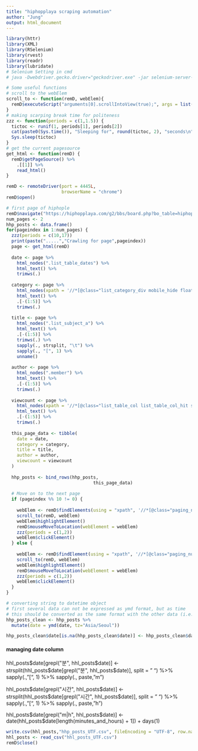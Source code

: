 ```yaml
---
title: "hiphopplaya scraping automation"
author: "Jung"
output: html_document
---
```

```r
library(httr)
library(XML)
library(RSelenium)
library(rvest)
library(readr)
library(lubridate)
# Selenium Setting in cmd
# java -Dwebdriver.gecko.driver="geckodriver.exe" -jar selenium-server-standalone-3.141.59.jar -port 4445
```

```r
# Some useful functions
# scroll to the webElem
scroll_to <- function(remD, webElem){
  remD$executeScript("arguments[0].scrollIntoView(true);", args = list(webElem))
}
# making scarping break time for politeness
zzz <- function(periods = c(1,1.5)) {
  tictoc <- runif(1, periods[1], periods[2])
  cat(paste0(Sys.time()), "Sleeping for", round(tictoc, 2), "seconds\n")
  Sys.sleep(tictoc)
}
# get the current pagesource
get_html <- function(remD) {
  remD$getPageSource() %>%
    .[[1]] %>%
    read_html()
}
```


```r
remD <- remoteDriver(port = 4445L, 
                     browserName = "chrome")
remD$open()
```


```r
# first page of hiphople
remD$navigate("https://hiphopplaya.com/g2/bbs/board.php?bo_table=hiphoptalk&r=ok")
num_pages <- 2
hhp_posts <- data.frame()
for(pageindex in 1:num_pages) {
  zzz(periods = c(10,17))
  print(paste(".....","Crawling for page",pageindex))
  page <- get_html(remD)
  
  date <- page %>%
    html_nodes(".list_table_dates") %>%
    html_text() %>%
    trimws(.)
    
  category <- page %>%
    html_nodes(xpath = '//*[@class="list_category_div mobile_hide float_left"]') %>%
    html_text() %>%
    .[-(1:5)] %>%
    trimws(.)  
  
  title <- page %>%
    html_nodes(".list_subject_a") %>%
    html_text() %>%
    .[-(1:5)] %>%
    trimws(.) %>%
    sapply(., strsplit, "\t") %>%
    sapply(., "[", 1) %>%
    unname()
  
  author <- page %>%
    html_nodes(".member") %>%
    html_text() %>%
    .[-(1:5)] %>%
    trimws(.)
  
  viewcount <- page %>%
    html_nodes(xpath = '//*[@class="list_table_col list_table_col_hit smalleng color_aaa"]') %>%
    html_text() %>%
    .[-(1:5)] %>%
    trimws(.)
  
  this_page_data <- tibble(
    date = date,
    category = category, 
    title = title,
    author = author,
    viewcount = viewcount
  )
  
  hhp_posts <- bind_rows(hhp_posts,
                                 this_page_data)
  
  # Move on to the next page
  if (pageindex %% 10 != 0) {
    
    webElem <- remD$findElements(using = "xpath", '//*[@class="paging_num_li smalleng theme_key2"]//a')[[pageindex %% 10]]
    scroll_to(remD, webElem)
    webElem$highlightElement()
    remD$mouseMoveToLocation(webElement = webElem)
    zzz(periods = c(1,2))
    webElem$clickElement()   
  } else {
    
    webElem <- remD$findElement(using = "xpath", '//*[@class="paging_num_li smalleng help theme_key2"]//a')
    scroll_to(remD, webElem)
    webElem$highlightElement()
    remD$mouseMoveToLocation(webElement = webElem)
    zzz(periods = c(1,2))
    webElem$clickElement()
  }
}
```

```r
# converting string to datetime object
# first several data can not be expressed as ymd format, but as time
# this should be converted as the same format with the other data (i.e. "y-m-d")
hhp_posts_clean <- hhp_posts %>%
  mutate(date = ymd(date, tz="Asia/Seoul"))

hhp_posts_clean$date[is.na(hhp_posts_clean$date)] <- hhp_posts_clean$date[length(hhp_posts_clean$date[is.na(hhp_posts_clean$date)]) + 1] + days(1)
```

#### managing date column 

hhl_posts$date[grepl("분", hhl_posts$date)] <- strsplit(hhl_posts$date[grepl("분", hhl_posts$date)], split = " ") %>% 
  sapply(., "[", 1) %>% 
  sapply(., paste, "m")

hhl_posts$date[grepl("시간", hhl_posts$date)] <- strsplit(hhl_posts$date[grepl("시간", hhl_posts$date)], split = " ") %>% 
  sapply(., "[", 1) %>% 
  sapply(., paste, "h")
  
hhl_posts$date[grepl("m|h", hhl_posts$date)] <- date(hhl_posts$date[length(minutes_and_hours) + 1]) + days(1)


```r
write.csv(hhl_posts,"hhp_posts_UTF.csv", fileEncoding = "UTF-8", row.names = FALSE)
hhl_posts <- read_csv("hhl_posts_UTF.csv")
remD$close()
```